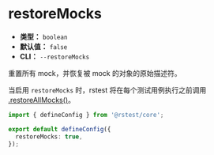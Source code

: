# restoreMocks

- **类型：** `boolean`
- **默认值：** `false`
- **CLI：** `--restoreMocks`

重置所有 mock，并恢复被 mock 的对象的原始描述符。

当启用 `restoreMocks` 时，rstest 将在每个测试用例执行之前调用 [.restoreAllMocks()](/api/rstest/mockFunctions#rstestrestoreallmocks)。

```ts title="rstest.config.ts"
import { defineConfig } from '@rstest/core';

export default defineConfig({
  restoreMocks: true,
});
```
